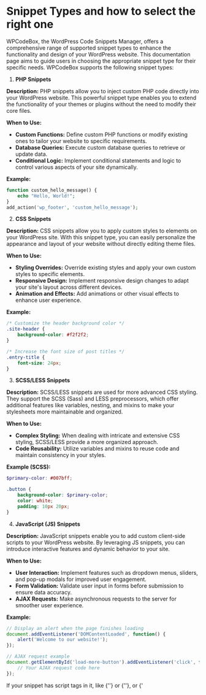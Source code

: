 
# Snippet Types and how to select the right one

WPCodeBox, the WordPress Code Snippets Manager, offers a comprehensive range of supported snippet types to enhance the functionality and design of your WordPress website. This documentation page aims to guide users in choosing the appropriate snippet type for their specific needs. WPCodeBox supports the following snippet types:

1. **PHP Snippets**

**Description:** PHP snippets allow you to inject custom PHP code directly into your WordPress website. This powerful snippet type enables you to extend the functionality of your themes or plugins without the need to modify their core files.

**When to Use:**
- **Custom Functions:** Define custom PHP functions or modify existing ones to tailor your website to specific requirements.
- **Database Queries:** Execute custom database queries to retrieve or update data.
- **Conditional Logic:** Implement conditional statements and logic to control various aspects of your site dynamically.

**Example:**
```php
function custom_hello_message() {
    echo "Hello, World!";
}
add_action('wp_footer', 'custom_hello_message');
   ```

2. **CSS Snippets**

**Description:** CSS snippets allow you to apply custom styles to elements on your WordPress site. With this snippet type, you can easily personalize the appearance and layout of your website without directly editing theme files.

**When to Use:**
- **Styling Overrides:** Override existing styles and apply your own custom styles to specific elements.
- **Responsive Design:** Implement responsive design changes to adapt your site's layout across different devices.
- **Animation and Effects:** Add animations or other visual effects to enhance user experience.

**Example:**
```css
/* Customize the header background color */
.site-header {
    background-color: #f2f2f2;
}

/* Increase the font size of post titles */
.entry-title {
    font-size: 24px;
}
   ```

3. **SCSS/LESS Snippets**

**Description:** SCSS/LESS snippets are used for more advanced CSS styling. They support the SCSS (Sass) and LESS preprocessors, which offer additional features like variables, nesting, and mixins to make your stylesheets more maintainable and organized.

**When to Use:**
- **Complex Styling:** When dealing with intricate and extensive CSS styling, SCSS/LESS provide a more organized approach.
- **Code Reusability:** Utilize variables and mixins to reuse code and maintain consistency in your styles.

**Example (SCSS):**
```scss
$primary-color: #007bff;

.button {
    background-color: $primary-color;
    color: white;
    padding: 10px 20px;
}
   ```

4. **JavaScript (JS) Snippets**

**Description:** JavaScript snippets enable you to add custom client-side scripts to your WordPress website. By leveraging JS snippets, you can introduce interactive features and dynamic behavior to your site.

**When to Use:**
- **User Interaction:** Implement features such as dropdown menus, sliders, and pop-up modals for improved user engagement.
- **Form Validation:** Validate user input in forms before submission to ensure data accuracy.
- **AJAX Requests:** Make asynchronous requests to the server for smoother user experience.

**Example:**
```javascript
// Display an alert when the page finishes loading
document.addEventListener('DOMContentLoaded', function() {
    alert('Welcome to our website!');
});

// AJAX request example
document.getElementById('load-more-button').addEventListener('click', function() {
    // Your AJAX request code here
});
```
<Callout type="info" emoji="️ℹ️">
    If your snippet has script tags in it, like {'<script></script>'} or {'<script type="text/javascript"></script>'}, or {'<script src="https://example.com/script.js"><script>'} then you should use the HTML snippet type.
</Callout>

5. **HTML Snippets**

**Description:** HTML snippets allow you to add custom HTML code to your WordPress website. They are particularly useful for adding custom elements, forms, or structuring content.

**When to Use:**
- **Custom Elements:** Add unique elements or components not natively supported by WordPress.
- **Custom Forms:** Implement specialized forms or UI elements.

**Example:**
```html
<div class="custom-banner">
    <h2>Welcome to Our Website!</h2>
    <p>Discover amazing products and services.</p>
</div>
   ```

6. **TXT Snippets**

**Description:** TXT snippets are used for notes and other non-executable content. They are purely for informational purposes and do not affect the functionality of your website.

**When to Use:**
- **Documentation:** Add notes, explanations, or documentation for your code snippets.
- **Code Organization:** Use TXT snippets to provide context or label specific sections of your snippets.

**Example:**
```
// This snippet customizes the footer style.
// Note: Make sure to clear cache after making changes.
   ```

## Choosing the Right Snippet Type

When selecting the appropriate snippet type in WPCodeBox, consider the specific functionality or changes you want to achieve. Here are some key points to keep in mind:

- **Functionality:** For adding or modifying PHP functions, go with PHP snippets.
- **Styling:** For custom CSS styles, use CSS or SCSS/LESS snippets depending on your project's complexity.
- **Interactivity:** If you require dynamic behavior or interactive features, opt for JavaScript (JS) snippets.
- **HTML Structure:** When adding custom HTML elements or forms, choose HTML snippets.
- **Documentation and Notes:** For non-executable content, use TXT snippets to provide explanations or context for your code.

By choosing the right snippet type for each scenario, you can efficiently manage and execute custom code within your WordPress website using WPCodeBox. Enjoy the flexibility and possibilities that these snippets bring to your WordPress development journey!